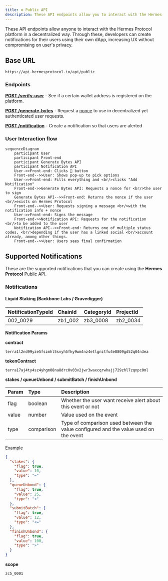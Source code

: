 ```yaml
---
title: ⚙️ Public API
description: These API endpoints allow you to interact with the Hermes Protocol platform. Through these, you can create notifications for users using your dApp, increasing your UX without compromising on user's privacy.
---
```


<!-- Imports -->

<!-- Documentation -->

These API endpoints allow anyone to interact with the Hermes Protocol platform in a decentralized way. Through these, developers can create notifications for their users using their own dApp, increasing UX without compromising on user's privacy.

## Base URL

```
https://api.hermesprotocol.io/api/public
```

### Endpoints

[**POST /verify-user**](verify-user) - See if a certain wallet address is registered on the platform.

[**POST /generate-bytes**](generate-bytes) - Request a [nonce](https://www.okta.com/identity-101/nonce/) to use in decentralized yet authenticated user requests. 

[**POST /notification**](notification) - Create a notification so that users are alerted 

### User Interaction flow

```mermaid
sequenceDiagram
    participant User
    participant Front-end
    participant Generate Bytes API
    participant Notification API
    User->>Front-end: Clicks 🔔 button
    Front-end-->>User: Shows pop-up to pick options
    User->>Front-end: Fills everything and <br/>clicks "Add Notification"
    Front-end->>Generate Bytes API: Requests a nonce for <br/>the user to sign
    Generate Bytes API-->>Front-end: Returns the nonce if the user <br/>exists on Hermes Protocol
    Front-end-->>User: Requests signing a message <br/>with the notification info + nonce
    User->>Front-end: Signs the message
    Front-end->>Notification API: Requests for the notification <br/>to be added to the user
    Notification API-->>Front-end: Returns one of multiple status codes, <br/>depending if the user has a linked social <br/>account already, among other things.
    Front-end-->>User: Users sees final confirmation
```


## Supported Notifications

These are the supported notifications that you can create using the **Hermes Protocol** Public API.

### Notifications

#### Liquid Staking (Backbone Labs / Gravedigger)

| NotificationTypeId | ChainId | CategoryId | ProjectId |
| :----------------- | :------ | :--------- | :-------- |
| 002_0029           | zb1_002 | zb3_0008   | zb2_0034  |

**Notification Params**

**contract**

```
terra1l2nd99yze5fszmhl5svyh5fky9wm4nz4etlgnztfu4e8809gd52q04n3ea
```

**tokenContract**

```
terra17aj4ty4sz4yhgm08na8drc0v03v2jwr3waxcqrwhajj729zhl7zqnpc0ml
```

**stakes / queueUnbond / submitBatch / finishUnbond**

| Param | Type       | Description                                                                          |
| :---- | :--------- | :----------------------------------------------------------------------------------- |
| flag  | boolean    | Whether the user want receive alert about this event or not                          |
| value | number     | Value used on the event                                                              |
| type  | comparison | Type of comparison used between the value configured and the value used on the event |

Example

```json
{
  "stakes": {
    "flag": true,
    "value": 10,
    "type": "="
  },
  "queueUnbond": {
    "flag": true,
    "value": 25,
    "type": "<"
  },
  "submitBatch": {
    "flag": true,
    "value": 12,
    "type": "<="
  },
  "finishUnbond": {
    "flag": true,
    "value": 100,
    "type": ">"
  }
}
```

**scope**

```
zc5_0001
```
